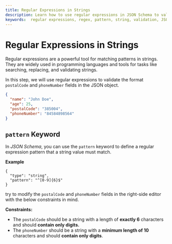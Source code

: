 ```yaml
---
title: Regular Expressions in Strings
description: Learn how to use regular expressions in JSON Schema to validate strings.
keywords:  regular expressions, regex, pattern, string, validation, JSON Schema
---
```


# Regular Expressions in Strings

Regular expressions are a powerful tool for matching patterns in strings. They are widely used in programming languages and tools for tasks like searching, replacing, and validating strings.

In this step, we will use regular expressions to validate the format `postalCode` and `phoneNumber` fields in the JSON object.


```json highlightLineStart={4} highlightLineEnd={5}
{
  "name": "John Doe",
  "age": 25,
  "postalCode": "385004",
  "phoneNumber": "84584898564"
}
```

## `pattern` Keyword

In *JSON Schema*, you can use the `pattern` keyword to define a regular expression pattern that a string value must match.

**Example**

```
{
  "type": "string",
  "pattern": "^[0-9]{6}$"
}
```

try to modify the `postalCode` and `phoneNumber` fields in the right-side editor with the below constraints in mind.

**Constraints:**
- The `postalCode` should be a string with a length of **exactly 6** characters and should **contain only digits.**
- The `phoneNumber` should be a string with a **minimum length of 10** characters and should **contain only digits**.